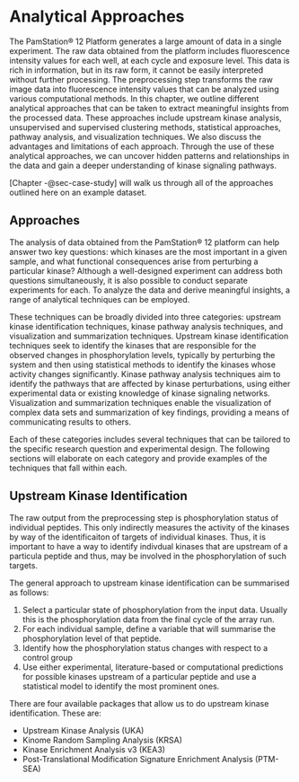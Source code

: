 # Analytical Approaches

The PamStation&reg; 12 Platform generates a large amount of data in a single experiment. The raw data obtained from the platform includes fluorescence intensity values for each well, at each cycle and exposure level. This data is rich in information, but in its raw form, it cannot be easily interpreted without further processing. The preprocessing step transforms the raw image data into fluorescence intensity values that can be analyzed using various computational methods. In this chapter, we outline different analytical approaches that can be taken to extract meaningful insights from the processed data. These approaches include upstream kinase analysis, unsupervised and supervised clustering methods, statistical approaches, pathway analysis, and visualization techniques. We also discuss the advantages and limitations of each approach. Through the use of these analytical approaches, we can uncover hidden patterns and relationships in the data and gain a deeper understanding of kinase signaling pathways.

[Chapter -@sec-case-study] will walk us through all of the approaches outlined here on an example dataset.


## Approaches

The analysis of data obtained from the PamStation&reg; 12 platform can help answer two key questions: which kinases are the most important in a given sample, and what functional consequences arise from perturbing a particular kinase? Although a well-designed experiment can address both questions simultaneously, it is also possible to conduct separate experiments for each. To analyze the data and derive meaningful insights, a range of analytical techniques can be employed. 

These techniques can be broadly divided into three categories: upstream kinase identification techniques, kinase pathway analysis techniques, and visualization and summarization techniques. Upstream kinase identification techniques seek to identify the kinases that are responsible for the observed changes in phosphorylation levels, typically by perturbing the system and then using statistical methods to identify the kinases whose activity changes significantly. Kinase pathway analysis techniques aim to identify the pathways that are affected by kinase perturbations, using either experimental data or existing knowledge of kinase signaling networks. Visualization and summarization techniques enable the visualization of complex data sets and summarization of key findings, providing a means of communicating results to others.

Each of these categories includes several techniques that can be tailored to the specific research question and experimental design. The following sections will elaborate on each category and provide examples of the techniques that fall within each.

## Upstream Kinase Identification

The raw output from the preprocessing step is phosphorylation status of individual peptides. This only indirectly measures the activity of the kinases by way of the identificaiton of targets of individual kinases. Thus, it is important to have a way to identify indivdual kinases that are upstream of a particula peptide and thus, may be involved in the phosphorylation of such targets.

The general approach to upstream kinase identification can be summarised as follows:

1. Select a particular state of phosphorylation from the input data. Usually this is the phosphorylation data from the final cycle of the array run.
2. For each individual sample, define a variable that will summarise the phosphorylation level of that peptide.
3. Identify how the phosphorylation status changes with respect to a control group
4. Use either experimental, literature-based or computational predictions for possible kinases upstream of a particular peptide and use a statistical model to identify the most prominent ones.

There are four available packages that allow us to do upstream kinase identification. These are:

* Upstream Kinase Analysis (UKA)
* Kinome Random Sampling Analysis (KRSA)
* Kinase Enrichment Analysis v3 (KEA3)
* Post-Translational Modification Signature Enrichment Analysis  (PTM-SEA)


